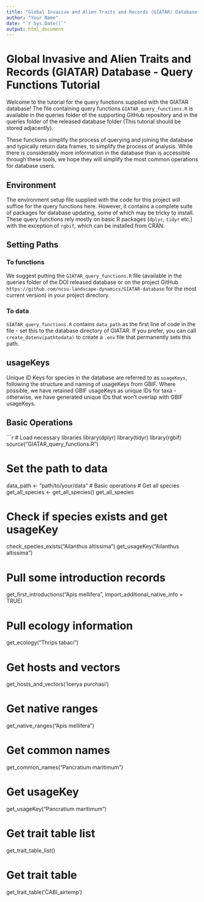 ```yaml
---
title: "Global Invasive and Alien Traits and Records (GIATAR) Database - Query Functions Tutorial"
author: "Your Name"
date: "`r Sys.Date()`"
output: html_document
---
```


# Global Invasive and Alien Traits and Records (GIATAR) Database - Query Functions Tutorial

Welcome to the tutorial for the query functions supplied with the GIATAR database! The file containing query functions `GIATAR_query_functions.R` is available in the queries folder of the supporting GitHub repository and in the queries folder of the released database folder (This tutorial should be stored adjacently).

These functions simplify the process of querying and joining the database and typically return data frames, to simplify the process of analysis. While there is considerably more information in the database than is accessible through these tools, we hope they will simplify the most common operations for database users.

## Environment

The environment setup file supplied with the code for this project will suffice for the query functions here. However, it contains a complete suite of packages for database updating, some of which may be tricky to install. These query functions rely mostly on basic R packages (`dplyr`, `tidyr` etc.) with the exception of `rgbif`, which can be installed from CRAN.

## Setting Paths

### To functions

We suggest putting the `GIATAR_query_functions.R` file (available in the queries folder of the DOI released database or on the project GitHub `https://github.com/ncsu-landscape-dynamics/GIATAR-database` for the most current version) in your project directory.

### To data

`GIATAR_query_functions.R` contains `data_path` as the first line of code in the file - set this to the database directory of GIATAR. If you prefer, you can call `create_dotenv(pathtodata)` to create a `.env` file that permanently sets this path.

## usageKeys

Unique ID Keys for species in the database are referred to as `usageKeys`, following the structure and naming of usageKeys from GBIF. Where possible, we have retained GBIF usageKeys as unique IDs for taxa - otherwise, we have generated unique IDs that won't overlap with GBIF usageKeys.

## Basic Operations

```r
# Load necessary libraries
library(dplyr)
library(tidyr)
library(rgbif)
source("GIATAR_query_functions.R")

# Set the path to data
data_path <- "path/to/your/data"
# Basic operations
# Get all species
get_all_species <- get_all_species()
get_all_species

# Check if species exists and get usageKey
check_species_exists("Ailanthus altissima")
get_usageKey("Ailanthus altissima")

# Pull some introduction records
get_first_introductions("Apis mellifera", import_additional_native_info = TRUE)

# Pull ecology information
get_ecology("Thrips tabaci")

# Get hosts and vectors
get_hosts_and_vectors('Icerya purchasi')

# Get native ranges
get_native_ranges("Apis mellifera")

# Get common names
get_common_names("Pancratium maritimum")

# Get usageKey
get_usageKey("Pancratium maritimum")

# Get trait table list
get_trait_table_list()

# Get trait table
get_trait_table('CABI_airtemp')
